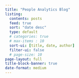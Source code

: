 ```yaml
---
title: "People Analytics Blog"
listing:
  contents: posts
  feed: true
  sort: "date desc"
  type: default
  # categories: true
  # max-items : 10
  sort-ui: [title, date, author]
  filter-ui: false
  # page-size: 10
page-layout: full
title-block-banner: true
date-format: medium
---
```

